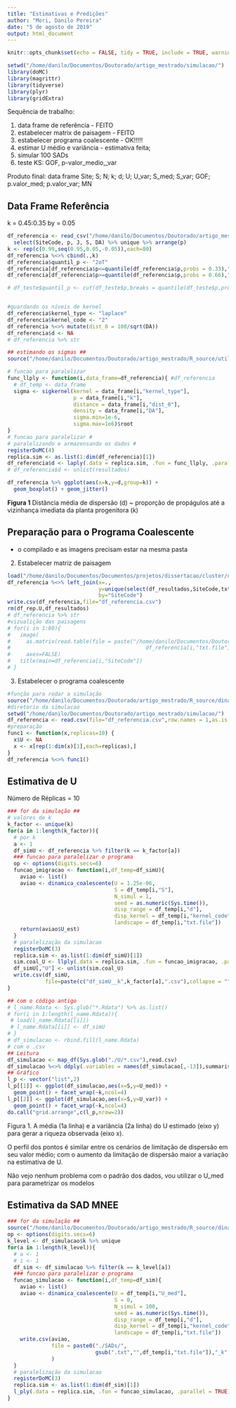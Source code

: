 ```yaml
---
title: "Estimativas e Predições"
author: "Mori, Danilo Pereira"
date: "5 de agosto de 2019"
output: html_document
---
```


```r
knitr::opts_chunk$set(echo = FALSE, tidy = TRUE, include = TRUE, warning = FALSE,cache = TRUE,message = FALSE)
```


```r
setwd("/home/danilo/Documentos/Doutorado/artigo_mestrado/simulacao/")
library(doMC)
library(magrittr)
library(tidyverse)
library(plyr)
library(gridExtra)
```



Sequência de trabalho:

1) data frame de referência - FEITO
2) estabelecer matrix de paisagem - FEITO
3) estabelecer programa coalescente - OK!!!!!
4) estimar U médio e variância - estimativa feita; 
5) simular 100 SADs
6) teste KS: GOF, p-valor_medio,_var

Produto final: data frame
Site; S; N; k; d; U; U_var; S_med; S_var; GOF; p.valor_med; p.valor_var; MN

## Data Frame Referência ##

k = 0.45:0.35 by = 0.05

```r
df_referencia <- read_csv("/home/danilo/Documentos/Doutorado/artigo_mestrado/Rmd_e_dados/df_resultados.csv") %>% 
  select(SiteCode, p, J, S, DA) %>% unique %>% arrange(p)
k <- rep(c(0.99,seq(0.95,0.05,-0.05)),each=80)
df_referencia %<>% cbind(.,k)
df_referencia$quantil_p <- "2oT"
df_referencia[df_referencia$p<=quantile(df_referencia$p,probs = 0.33),"quantil_p"] <- "1oT"
df_referencia[df_referencia$p>=quantile(df_referencia$p,probs = 0.66),"quantil_p"] <- "3oT"

# df_teste$quantil_p <- cut(df_teste$p,breaks = quantile(df_teste$p,probs = c(0,0.33,0.66,1)))



```

```r
#guardando os níveis de kernel 
df_referencia$kernel_type <- "laplace"
df_referencia$kernel_code <- "2"
df_referencia %<>% mutate(dist_0 = 100/sqrt(DA)) 
df_referencia$d <- NA
# df_referencia %>% str

## estimando os sigmas ##
source("/home/danilo/Documentos/Doutorado/artigo_mestrado/R_source/utility_functions.R")

# funcao para paralelizar
func_llply <- function(i,data_frame=df_referencia){ #df_referencia
  # df_temp <- data_frame
  sigma <- sigkernel(kernel = data_frame[i,"kernel_type"], 
                     p = data_frame[i,"k"], 
                     distance = data_frame[i,"dist_0"], 
                     density = data_frame[i,"DA"],
                     sigma.min=1e-6, 
                     sigma.max=1e6)$root  
}
# funcao para paralelizar #
# paralelizando e armazensando os dados #
registerDoMC(4)
replica.sim <- as.list(1:dim(df_referencia)[1])
df_referencia$d <- laply(.data = replica.sim, .fun = func_llply, .parallel = TRUE)
# df_referencia$d <- unlist(resultados)

df_referencia %>% ggplot(aes(x=k,y=d,group=k)) +
  geom_boxplot() + geom_jitter()
```
__Figura 1__ Distância média de dispersão (d) ~ proporção de propágulos até a vizinhança imediata da planta progenitora (k)

## Preparação para o Programa Coalescente ##
- o compilado e as imagens precisam estar na mesma pasta

2) Estabelecer matriz de paisagem 

```r
load("/home/danilo/Documentos/Documentos/projetos/dissertacao/cluster/df_dados-DaniloPMori.Rdata")
df_referencia %<>% left_join(x=.,
                             y=unique(select(df_resultados,SiteCode,txt.file)), 
                             by="SiteCode")
write.csv(df_referencia,file="df_referencia.csv")
rm(df_rep.U,df_resultados)
# df_referencia %>% str
#vizualição das paisagens
# for(i in 1:80){
#   image(
#     as.matrix(read.table(file = paste("/home/danilo/Documentos/Doutorado/artigo_mestrado/simulacao/",
#                                           df_referencia[i,"txt.file"],sep="") ) ),
#     axes=FALSE)
#   title(main=df_referencia[i,"SiteCode"])
# }
```


3) Estabelecer o programa coalescente

```r
#função para rodar a simulação
source("/home/danilo/Documentos/Doutorado/artigo_mestrado/R_source/dinamica_coalescente_beta.R") 
#diretorio da simulacao
setwd("/home/danilo/Documentos/Doutorado/artigo_mestrado/simulacao/")
df_referencia <- read.csv(file="df_referencia.csv",row.names = 1,as.is = TRUE)
#preparação
func1 <- function(x,replicas=10) {
  x$U <- NA
  x <- x[rep(1:dim(x)[1],each=replicas),]
}
df_referencia %<>% func1()

```

## Estimativa de U ##

Número de Réplicas = 10
```r
### for da simulação ##
# valores de k
k_factor <- unique(k)
for(a in 1:length(k_factor)){
  # por k
  a <- 1
  df_simU <- df_referencia %>% filter(k == k_factor[a])
  ### funcao para paralelizar o programa
  op <- options(digits.secs=6)
  funcao_imigracao <- function(i,df_temp=df_simU){
    aviao <- list()
    aviao <- dinamica_coalescente(U = 1.25e-06, 
                                  S = df_temp[i,"S"], 
                                  N_simul = 1, 
                                  seed = as.numeric(Sys.time()), 
                                  disp_range = df_temp[i,"d"], 
                                  disp_kernel = df_temp[i,"kernel_code"], 
                                  landscape = df_temp[i,"txt.file"])
    return(aviao$U_est)
  }  
  # paralelização da simulacao
  registerDoMC(3)
  replica.sim <- as.list(1:dim(df_simU)[1])
  sim.coal_U <- llply(.data = replica.sim, .fun = funcao_imigracao, .parallel = TRUE)
  df_simU[,"U"] <- unlist(sim.coal_U)
  write.csv(df_simU, 
            file=paste(c("df_simU__k",k_factor[a],".csv"),collapse = ""))
}
```



```r
## com o código antigo
# l_name.Rdata <- Sys.glob("*.Rdata") %>% as.list()
# for(i in 1:length(l_name.Rdata)){
 # load(l_name.Rdata[[i]])
 # l_name.Rdata[[i]] <- df_simU
# }
# df_simulacao <- rbind.fill(l_name.Rdata)
# com o .csv
## Leitura 
df_simulacao <- map_df(Sys.glob("./U/*.csv"),read.csv)
df_simulacao %<>% ddply(.variables = names(df_simulacao[,-13]),summarise,U_med=mean(U),U_var=var(U))
## Gráfico 
l_p <- vector("list",2)
l_p[[1]] <- ggplot(df_simulacao,aes(x=S,y=U_med)) +
  geom_point() + facet_wrap(~k,ncol=4)
l_p[[2]] <- ggplot(df_simulacao,aes(x=S,y=U_var)) +
  geom_point() + facet_wrap(~k,ncol=4)
do.call("grid.arrange",c(l_p,nrow=2))
```

Figura 1. A média (1a linha) e a variância (2a linha) do U estimado (eixo y) para gerar a riqueza observada (eixo x).

O perfil dos pontos é similar entre os cenários de limitação de dispersão em seu valor médio; com o aumento da limitação de dispersão maior a variação na estimativa de U.

Não vejo nenhum problema com o padrão dos dados, vou utilizar o U_med para parametrizar os modelos

## Estimativa da SAD MNEE ##


```r
### for da simulação ##
source("/home/danilo/Documentos/Doutorado/artigo_mestrado/R_source/dinamica_coalescente_beta.R") 
op <- options(digits.secs=6)
k_level <- df_simulacao$k %>% unique
for(a in 1:length(k_level)){
  # a <- 1
  # i <- 1
  df_sim <- df_simulacao %>% filter(k == k_level[a])
  ### funcao para paralelizar o programa
  funcao_simulacao <- function(i,df_temp=df_sim){
    aviao <- list()
    aviao <- dinamica_coalescente(U = df_temp[i,"U_med"], 
                                  S = 0, 
                                  N_simul = 100, 
                                  seed = as.numeric(Sys.time()), 
                                  disp_range = df_temp[i,"d"], 
                                  disp_kernel = df_temp[i,"kernel_code"], 
                                  landscape = df_temp[i,"txt.file"])
    write.csv(aviao,
              file = paste0("./SADs/",
                            gsub(".txt","",df_temp[i,"txt.file"]),"_k",df_temp[i,"k"])
              )
  }  
  # paralelização da simulacao
  registerDoMC(3)
  replica.sim <- as.list(1:dim(df_sim)[1])
  l_ply(.data = replica.sim, .fun = funcao_simulacao, .parallel = TRUE)
}

```


